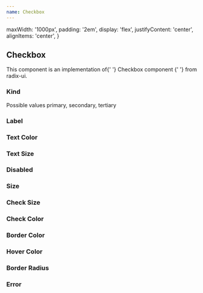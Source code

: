 ```yaml
---
name: Checkbox
---
```



  maxWidth: '1000px',
  padding: '2em',
  display: 'flex',
  justifyContent: 'center',
  alignItems: 'center',
}

<div />
<div>
  <H2 font="secondary">Checkbox</H2>
</div>

<Paragraph4>
  This component is an implementation of{' '}
  <Link
    href="https://www.radix-ui.com/docs/primitives/components/checkbox"
    target="_blank"
    rel="noopener noreferrer"
  >
    Checkbox component
  </Link>{' '}
  from radix-ui.
</Paragraph4>

<div>
  <H3 font="secondary">Kind</H3>
</div>

<div>
  <Paragraph4>Possible values primary, secondary, tertiary</Paragraph4>
</div>

<Playground>
  <div style={styles}>
    <CheckboxNew defaultChecked kind="primary" />
    <CheckboxNew defaultChecked kind="secondary" />
    <CheckboxNew defaultChecked kind="tertiary" />
  </div>
</Playground>

<div>
  <H3 font="secondary">Label</H3>
</div>

<Playground>
  <div style={styles}>
    <CheckboxNew defaultChecked kind="secondary" id="check" label="Label" />
  </div>
</Playground>

<div>
  <H3 font="secondary">Text Color</H3>
</div>

<Playground>
  <div style={styles}>
    <CheckboxNew
      defaultChecked
      kind="secondary"
      id="check"
      label="Label"
      textColor="$colors$primary"
    />
  </div>
</Playground>

<div>
  <H3 font="secondary">Text Size</H3>
</div>

<Playground>
  <div style={styles}>
    <CheckboxNew
      defaultChecked
      kind="secondary"
      id="check"
      label="Label"
      textSize="20px"
    />
  </div>
</Playground>

<div>
  <H3 font="secondary">Disabled</H3>
</div>

<Playground>
  <div style={styles}>
    <CheckboxNew id="unCheckExample" kind="secondary" disabled />
    <CheckboxNew id="checkedExample" checked kind="secondary" disabled />
    <CheckboxNew
      id="labelUcheckedExample"
      kind="secondary"
      label="Label"
      disabled
    />
  </div>
</Playground>

<div>
  <H3 font="secondary">Size</H3>
</div>

<Playground>
  <div style={styles}>
    <CheckboxNew defaultChecked size="small" label="Label" />
    <CheckboxNew defaultChecked size="medium" label="Label" />
    <CheckboxNew defaultChecked size="large" label="Label" />
  </div>
</Playground>

<div>
  <H3 font="secondary">Check Size</H3>
</div>

<Playground>
  <div style={styles}>
    <CheckboxNew defaultChecked checkSize="small" />
    <CheckboxNew defaultChecked checkSize="medium" />
    <CheckboxNew defaultChecked checkSize="large" />
  </div>
</Playground>

<div>
  <H3 font="secondary">Check Color</H3>
</div>

<Playground>
  <div style={styles}>
    <CheckboxNew defaultChecked checkColor="red" />
    <CheckboxNew defaultChecked checkColor="green" />
    <CheckboxNew defaultChecked checkColor="blue" />
  </div>
</Playground>

<div>
  <H3 font="secondary">Border Color</H3>
</div>

<Playground>
  <div style={styles}>
    <CheckboxNew defaultChecked borderColor="red" />
    <CheckboxNew defaultChecked borderColor="green" />
    <CheckboxNew defaultChecked borderColor="blue" />
  </div>
</Playground>

<div>
  <H3 font="secondary">Hover Color</H3>
</div>

<Playground>
  <div style={styles}>
    <CheckboxNew defaultChecked hoverColor="coral" />
    <CheckboxNew defaultChecked hoverColor="lightgreen" />
    <CheckboxNew defaultChecked hoverColor="lightblue" />
  </div>
</Playground>

<div>
  <H3 font="secondary">Border Radius</H3>
</div>

<Playground>
  <div style={styles}>
    <CheckboxNew defaultChecked borderRadius="3px" />
    <CheckboxNew defaultChecked borderRadius="5px" />
    <CheckboxNew defaultChecked borderRadius="10px" />
  </div>
</Playground>

<div>
  <H3 font="secondary">Error</H3>
</div>

<Playground>
  <div style={styles}>
    <CheckboxNew error={true} />
  </div>
</Playground>
